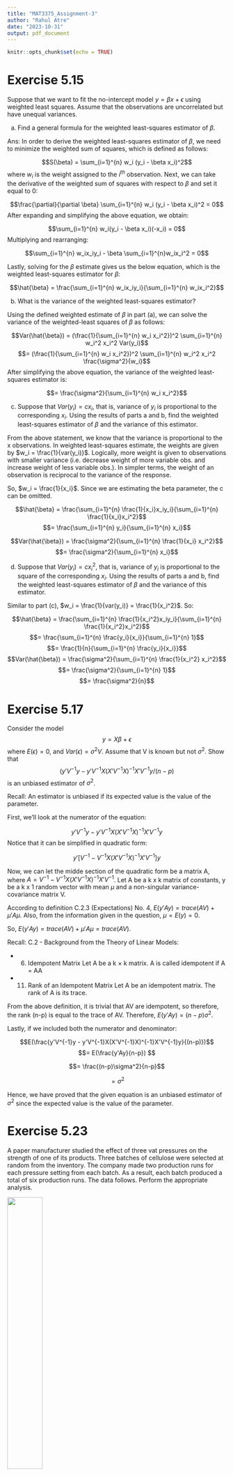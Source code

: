 ```yaml
---
title: "MAT3375_Assignment-3"
author: "Rahul Atre"
date: "2023-10-31"
output: pdf_document
---
```


```r
knitr::opts_chunk$set(echo = TRUE)
```


# Exercise 5.15

Suppose that we want to fit the no-intercept model $y = \beta x + \epsilon$ using weighted least squares. Assume that the observations are uncorrelated but have unequal variances.

a. Find a general formula for the weighted least-squares estimator of $\beta$.

Ans: In order to derive the weighted least-squares estimator of $\beta$, we need to minimize the weighted sum of squares, which is defined as follows:

$$S(\beta) = \sum_{i=1}^{n} w_i (y_i - \beta x_i)^2$$
where $w_i$ is the weight assigned to the $i^{th}$ observation. Next, we can take the derivative of the weighted sum of squares with respect to $\beta$ and set it equal to 0: 

$$\frac{\partial}{\partial \beta} \sum_{i=1}^{n} w_i (y_i - \beta x_i)^2 = 0$$
After expanding and simplifying the above equation, we obtain:

$$\sum_{i=1}^{n} w_i(y_i - \beta x_i)(-x_i) = 0$$
Multiplying and rearranging:

$$\sum_{i=1}^{n} w_ix_iy_i - \beta \sum_{i=1}^{n}w_ix_i^2 = 0$$

Lastly, solving for the $\beta$ estimate gives us the below equation, which is the weighted least-squares estimator for $\beta$:

$$\hat{\beta} = \frac{\sum_{i=1}^{n}  w_ix_iy_i}{\sum_{i=1}^{n} w_ix_i^2}$$

b. What is the variance of the weighted least-squares estimator?

Using the defined weighted estimate of $\beta$ in part (a), we can solve the variance of the weighted-least squares of $\beta$ as follows:


$$Var(\hat{\beta}) = (\frac{1}{\sum_{i=1}^{n} w_i x_i^2})^2 \sum_{i=1}^{n} w_i^2 x_i^2 Var(y_i)$$
$$= (\frac{1}{\sum_{i=1}^{n} w_i x_i^2})^2 \sum_{i=1}^{n} w_i^2 x_i^2 \frac{\sigma^2}{w_i}$$
After simplifying the above equation, the variance of the weighted least-squares estimator is: 

$$= \frac{\sigma^2}{\sum_{i=1}^{n} w_i x_i^2}$$


c. Suppose that $Var(y_i) = cx_i$, that is, variance of $y_i$ is proportional to the corresponding $x_i$. Using the results of parts a and b, find the weighted least-squares estimator of $\beta$ and the variance of this estimator.


From the above statement, we know that the variance is proportional to the x observations. In weighted least-squares estimate, the weights are given by $w_i = \frac{1}{var(y_i)}$. Logically, more weight is given to observations with smaller variance (i.e. decrease weight of more variable obs. and increase weight of less variable obs.). In simpler terms, the weight of an observation is reciprocal to the variance of the response. 

So, $w_i = \frac{1}{x_i}$. Since we are estimating the beta parameter, the c can be omitted. 

$$\hat{\beta} = \frac{\sum_{i=1}^{n}  \frac{1}{x_i}x_iy_i}{\sum_{i=1}^{n} \frac{1}{x_i}x_i^2}$$
$$= \frac{\sum_{i=1}^{n} y_i}{\sum_{i=1}^{n} x_i}$$ 

$$Var(\hat{\beta}) = \frac{\sigma^2}{\sum_{i=1}^{n} \frac{1}{x_i} x_i^2}$$
$$= \frac{\sigma^2}{\sum_{i=1}^{n} x_i}$$

d. Suppose that $Var(y_i) = cx_i^2$, that is, variance of $y_i$ is proportional to the square of the corresponding $x_i$. Using the results of parts a and b, find the weighted least-squares estimator of $\beta$ and the variance of this estimator.


Similar to part (c), $w_i = \frac{1}{var(y_i)} = \frac{1}{x_i^2}$. So:

$$\hat{\beta} = \frac{\sum_{i=1}^{n}  \frac{1}{x_i^2}x_iy_i}{\sum_{i=1}^{n} \frac{1}{x_i^2}x_i^2}$$
$$= \frac{\sum_{i=1}^{n} \frac{y_i}{x_i}}{\sum_{i=1}^{n} 1}$$
$$= \frac{1}{n}{\sum_{i=1}^{n} \frac{y_i}{x_i}}$$
$$Var(\hat{\beta}) = \frac{\sigma^2}{\sum_{i=1}^{n} \frac{1}{x_i^2} x_i^2}$$
$$= \frac{\sigma^2}{\sum_{i=1}^{n} 1}$$
$$= \frac{\sigma^2}{n}$$


# Exercise 5.17

Consider the model $$y = X\beta + \epsilon$$ where $E(\epsilon) = 0$, and $Var(\epsilon) = \sigma^2 V$. Assume that V is known but not $\sigma^2$. Show that $$(y'V^{-1}y - y'V^{-1}X(X'V^{-1}X)^{-1}X'V^{-1}y/(n-p)$$ is an unbiased estimator of $\sigma^2$.

Recall: An estimator is unbiased if its expected value is the value of the parameter.

First, we'll look at the numerator of the equation:

$$y'V^{-1}y - y'V^{-1}X(X'V^{-1}X)^{-1}X'V^{-1}y$$
Notice that it can be simplified in quadratic form:

$$y'[V^{-1} - V^{-1}X(X'V^{-1}X)^{-1}X'V^{-1}]y$$

Now, we can let the midde section of the quadratic form be a matrix A, where $A = V^{-1} - V^{-1}X(X'V^{-1}X)^{-1}X'V^{-1}$. Let A be a k x k matrix of constants, y be a k x 1 random vector with mean $\mu$ and a non-singular variance-covariance matrix V.

According to definition C.2.3 (Expectations) No. 4, $E(y'Ay) = trace(AV) + \mu' A \mu$. Also, from the information given in the question, $\mu = E(y) = 0$. 

So, $E(y'Ay) = trace(AV) + \mu' A \mu = trace(AV)$.

Recall: C.2 - Background from the Theory of Linear Models:

- 6. Idempotent Matrix Let A be a k × k matrix. A is called idempotent if A = AA
- 11. Rank of an Idempotent Matrix Let A be an idempotent matrix. The rank of A is its trace. 

From the above definition, it is trivial that AV are idempotent, so therefore, the rank (n-p) is equal to the trace of AV. Therefore, $E(y'Ay) = (n-p)\sigma^2$.

Lastly, if we included both the numerator and denominator:

$$E(\frac{y'V^{-1}y - y'V^{-1}X(X'V^{-1}X)^{-1}X'V^{-1}y}{(n-p)})$$
$$= E(\frac{y'Ay}{n-p}) $$

$$= \frac{(n-p)\sigma^2}{n-p}$$

$$= \sigma^2$$

Hence, we have proved that the given equation is an unbiased estimator of $\sigma^2$ since the expected value is the value of the parameter.


# Exercise 5.23

A paper manufacturer studied the effect of three vat pressures on the strength of one of its products. Three batches of cellulose were selected at random from the inventory. The company made two production runs for each pressure setting from each batch. As a result, each batch produced a total of six production runs. The data follows. Perform the appropriate analysis.

![]("C:\Users\User\OneDrive\Documents\Rahul\uOttawa\2023(9) - Fall\MAT3375 - Regression Analysis\Assignments\q5-23image.jpg"){width=40%, height=40%}


First, we must insert all the data into a single dataframe in R. 

The independent variables (x) are Pressure and Batch, while the response (y) is strength.

First, let's fit a linear model for a single response variable, the Pressure. Then, we will add Batch to see if the model better fits the data.


```R
library(lattice)
library(MPV) 
data("p5.23")

batch_x = p5.23$Batch
pressure_x = p5.23$Pressure
strength_y = p5.23$Strength

lin_model1 = lm(strength_y ~ pressure_x) #Fitting a linear model for pressure 
```

```R
summary(lin_model1)
anova(lin_model1)
```

From the above summary() and anova() function call, we obtain $b_0$ = 194.7
 and $b_1$ = 0.008167.

Therefore, the linear regression model will be $\hat{Y} = 194.7 + 0.008167X_1$, where $X_1$ rep. the pressure, and $\hat{y}$ rep. the strength. Additionally, the p-value for both the intercept and pressure coefficients are very small, which implies that these parameters are statistically significant. 

The F-statistic is 9.495, which is quite large. The $R^2$ value is 0.3724, which is not a particularly high value for a given model (we would like it to be higher than 70%, in most cases). The adjusted $R^2$ is 0.3332, which means about 33.32% of the total variability in y is explained by this model. Thus, while the estimated beta parameter for pressure is significant, it does not explain the variability of strength very well.

In addition, we can examine the residuals to determine the quality of the model.


```R
par(mfrow = c(2, 2))
plot(lin_model1)
```
From the QQ-plot, we can see that most of the residual points follow the line of best fit, so there is no problem with the normality assumption (Residuals are normally distributed). From the residuals vs. fitted, we can see that most of the points are close to the horizontal line res = 0. Since there is no clear pattern, it implies that the residuals are random and not correlated to the predicted response. Therefore, the quality of this model is satisfied. 

Now, let us add the second predictor variable, Batch, to the model and determine if adding it helps fit the data better.

```R
full_model = lm(strength_y ~ pressure_x + batch_x) 

summary(full_model)
anova(full_model)
```
From the above summary() and anova() function call, we have obtained $\hat{Y} = 195.666667 + 0.008167X_1 - 1.266667X_2 - 1.566667X_3$, where $X_2$ and $X_3$ represent the respective batches for B and C. The reason Batch A is not included in the equation is because out of the 3 batch categories, Batch A was used as a reference category, whereas the remaining were dummy variables. 

From the analysis, we can see that all parameters are statistically significant and the F-value is quite large at 14.66. The $R^2$ value is a lot bigger now, at 0.7586, as well as the adjusted $R^2$ at 0.7068. So, 70.68% of the variability is explained by the model. Therefore, including the Batch predictor category dramatically improved the fitting of the model. Let us lastly examine the residuals to see the quality of the model/


```R
par(mfrow = c(2, 2))
plot(full_model)
```
Similar to before, the QQ-plot indicates that most of the residual points follow the line of best fit, so there is no problem with the normality assumption (Residuals are normally distributed). From the residuals vs. fitted, we can see that most of the points are close to the horizontal line res = 0. There is a slight u-shape in the middle, however it is negligible. Since there is no clear pattern, it implies that the residuals are random and not correlated to the predicted response. Therefore, the quality of this model is satisfied, and it can be concluded that both predictors are important to better fit the model.


# Exercise 6.12

Table B.11 contains data on the quality of Pino Noir wine. Fit a regression model using clarity, aroma, body, flavor, and oakiness as the regressors. Investigate this model for influential observations and comment on your findings.

Let us first fit the model, then look at the summary/anova, then check the residuals to diagnose the overall goodness-of-fit and quality of the model, and lastly examine closely for influential observations.


```R
library(MPV)
data("table.b11")

wine_model = lm(Quality ~ Clarity + Aroma + Body + Flavor + Oakiness, data = table.b11)

summary(wine_model)
anova(wine_model)
```
From the above function call, we have obtained the linear function $\hat{Y} = 3.9969 + 2.3395X_1 + 0.4826X_2 + 0.2732X_3 + 1.1683X_4 - 0.6840X_5$. The predictor for Flavor has an extremely low p-value of 0.000552, and Oakiness has a p-value of 0.016833. This indicates that Flavor is the most statistically significant parameter in explaining the response, followed by Oakiness. The remaining coefficients are not significant as they have a high p-value. In addition, the adjusted $R^2$ value is 0.6769, meaning that 67.69% of the variability is explained by the model, which is fairly decent (not the best however). 

As for residuals: 

```R
par(mfrow = c(2, 2))
plot(wine_model)
```
From the four plots:

**Residuals vs Fitted**: The residuals are randomly scattered around the horizontal line at zero, indicating that the linear regression model is a good fit for the data.

**Q-Q Residuals**: The residuals follow a normal distribution, indicating that the linear regression model is a good fit for the data.

**Scale-Location**: The residuals are homoscedastic (have equal variance) across the range of fitted values, indicating that the linear regression model is a good fit for the data.

**Residuals vs Leverage**: It is hard to tell if there are influential observations  affecting the regression line. A closer examination needs to be done, using specific R commands for the influential observations.


In R, there are a few commands used to identify influential data points:

```R
library(olsrr)
ols_plot_dffits(wine_model)
```
The following graph is the Influence Diagnostics for Quality, which assess the quality of any statistical model. The plot is used to identify any influential observations that may be affecting the model by quantifying the number of standard deviations that the fitted value changes when the ith data point is omitted. 

As we can see, the 12th and 20th observations are deemed influential in the plot. 


```R
ols_plot_dfbetas(wine_model)
```
The following function is used to detect influential observations using DFBETAs. It measures the difference in each parameter estimate with and without the influential point. For these parameters, the influential observations were:

$\beta_0$: 12, 23, 24 
$\beta_1$: 12, 20, 23, 24
$\beta_2$: 12, 20, 29, 30, 33
$\beta_3$: 2, 4, 20, 23
$\beta_4$: 2, 20, 30, 37
$\beta_5$: 9, 19, 20, 31, 37

```R
ols_plot_cooksd_bar(wine_model)
```

Lastly, the bar plot of cook's distance is used to detect observations that strongly influence fitted values of the model. In this case, those observations are 12 and 20. 


In conclusion, the listed observations above are all influential. The most commonly seen influential observations were 12 and 20. 
